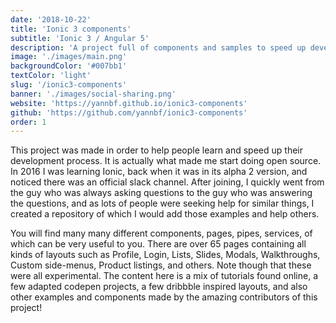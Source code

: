 ```yaml
---
date: '2018-10-22'
title: 'Ionic 3 components'
subtitle: 'Ionic 3 / Angular 5'
description: 'A project full of components and samples to speed up development.'
image: './images/main.png'
backgroundColor: '#007bb1'
textColor: 'light'
slug: '/ionic3-components'
banner: './images/social-sharing.png'
website: 'https://yannbf.github.io/ionic3-components'
github: 'https://github.com/yannbf/ionic3-components'
order: 1
---
```


This project was made in order to help people learn and speed up their development process. It is actually what made me start doing open source. 
In 2016 I was learning Ionic, back when it was in its alpha 2 version, and noticed there was an official slack channel. 
After joining, I quickly went from the guy who was always asking questions to the guy who was answering the questions, and as lots of people were seeking help for similar things, 
I created a repository of which I would add those examples and help others. 

You will find many many different components, pages, pipes, services, of which can be very useful to you. There are over 65 pages containing all kinds of layouts such as Profile, Login, Lists, Slides, Modals, Walkthroughs, Custom side-menus, Product listings, and others. Note though that these were all experimental.
The content here is a mix of tutorials found online, a few adapted codepen projects, a few dribbble inspired layouts, and also other examples and components made by the amazing contributors of this project!

